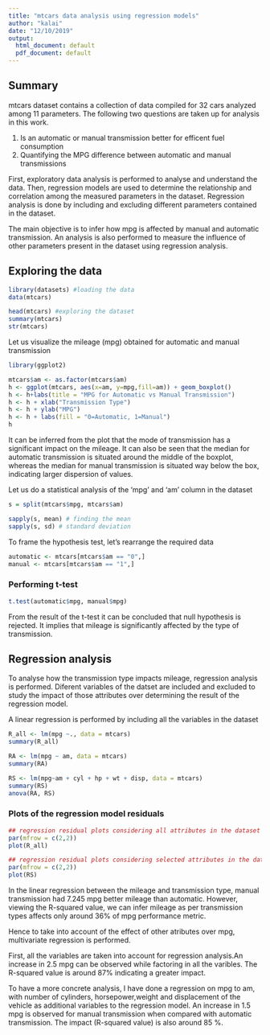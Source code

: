 ---
title: "mtcars data analysis using regression models"
author: "kalai"
date: "12/10/2019"
output:
  html_document: default
  pdf_document: default
---

## Summary

mtcars dataset contains a collection of data compiled for 32 cars analyzed among 11 parameters. The following two questions are taken up for analysis in this work. 

1. Is an automatic or manual transmission better for efficent fuel consumption
2. Quantifying the MPG difference between automatic and manual transmissions

First, exploratory data analysis is performed to analyse and understand the data. Then, regression models are used to determine the relationship and correlation among the measured parameters in the dataset. Regression analysis is done by including and excluding different parameters contained in the dataset. 

The main objective is to infer how mpg is affected by manual and automatic transmission. An analysis is also performed to measure the influence of other parameters present in the dataset using regression analysis.

## Exploring the data 

```{r} 
library(datasets) #loading the data
data(mtcars)  
```

```{r}
head(mtcars) #exploring the dataset
summary(mtcars)
str(mtcars)
```

Let us visualize the mileage (mpg) obtained for automatic and manual transmission

```{r}
library(ggplot2)
```

```{r}
mtcars$am <- as.factor(mtcars$am)
h <- ggplot(mtcars, aes(x=am, y=mpg,fill=am)) + geom_boxplot()
h <- h+labs(title = "MPG for Automatic vs Manual Transmission")
h <- h + xlab("Transmission Type")
h <- h + ylab("MPG")
h <- h + labs(fill = "0=Automatic, 1=Manual")
h
```

It can be inferred from the plot that the mode of transmission has a significant impact on the mileage. It can also be seen that the median for automatic transmission is situated around the middle of the boxplot, whereas the median for manual transmission is situated way below the box, indicating larger dispersion of values.

Let us do a statistical analysis of the 'mpg' and 'am' column in the dataset

```{r}
s = split(mtcars$mpg, mtcars$am)

sapply(s, mean) # finding the mean
sapply(s, sd) # standard deviation
```

To frame the hypothesis test, let's rearrange the required data

```{r}
automatic <- mtcars[mtcars$am == "0",]
manual <- mtcars[mtcars$am == "1",]
```

### Performing t-test 

```{r}
t.test(automatic$mpg, manual$mpg)  
```

From the result of the t-test it can be concluded that null hypothesis is rejected.
It implies that mileage is significantly affected by the type of transmission.

## Regression analysis

To analyse how the transmission type impacts mileage, regression analysis is performed. Diferent variables of the datset are included and excluded to study the impact of those attributes over determining the result of the regression model.


A linear regression is performed by including all the variables in the dataset

```{r}
R_all <- lm(mpg ~., data = mtcars)
summary(R_all)
```

```{r}
RA <- lm(mpg ~ am, data = mtcars)
summary(RA)
```

```{r}
RS <- lm(mpg~am + cyl + hp + wt + disp, data = mtcars)
summary(RS)
anova(RA, RS)

```


### Plots of the regression model residuals

```{r}
## regression residual plots considering all attributes in the dataset
par(mfrow = c(2,2))
plot(R_all)
```

```{r}
## regression residual plots considering selected attributes in the dataset
par(mfrow = c(2,2))
plot(RS)
```

In the linear regression between the mileage and transmission type, manual transmission had 7.245 mpg better mileage than automatic. However, viewing the R-squared value, we can infer mileage as per transmission types affects only around 36% of mpg performance metric. 

Hence to take into account of the effect of other atributes over mpg, multivariate regression is performed. 

First, all the variables are taken into account for regression analysis.An increase in 2.5 mpg can be observed while factoring in all the varibles. The R-squared value is around 87% indicating a greater impact.

To have a more concrete analysis, I have done a regression on mpg to am, with number of cylinders, horsepower,weight and displacement of the vehicle as additional variables to the regression model. An increase in 1.5 mpg is observed for manual transmission when compared with automatic transmission. The impact (R-squared value) is also around 85 %.  